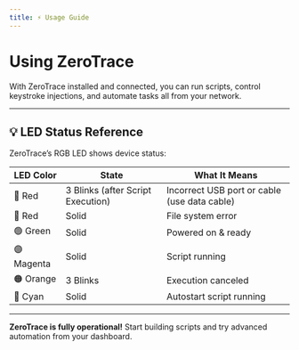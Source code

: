 ```yaml
---
title: ⚡ Usage Guide
---
```



# Using ZeroTrace

With ZeroTrace installed and connected, you can run scripts, control keystroke injections, and automate tasks all from your network.

---

## 💡 LED Status Reference

ZeroTrace’s RGB LED shows device status:

| LED Color  | State                             | What It Means                                |
|------------|-----------------------------------|----------------------------------------------|
| 🔴 Red     | 3 Blinks (after Script Execution) | Incorrect USB port or cable (use data cable) |
| 🔴 Red     | Solid                             | File system error                            |
| 🟢 Green   | Solid                             | Powered on & ready                           |
| 🟣 Magenta | Solid                             | Script running                               |
| 🟠 Orange  | 3 Blinks                          | Execution canceled                           |
| 🔵 Cyan    | Solid                             | Autostart script running                     |

---

<Callout type="success">
    <b>ZeroTrace is fully operational!</b> Start building scripts and try advanced automation from your dashboard.
</Callout>